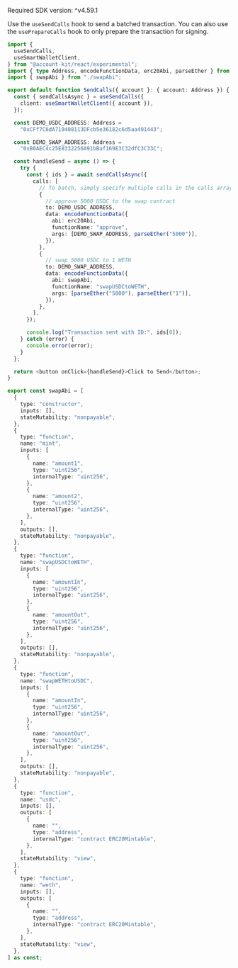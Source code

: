 <Info>Required SDK version: ^v4.59.1</Info>

Use the `useSendCalls` hook to send a batched transaction. You can also use the `usePrepareCalls` hook to only prepare the transaction for signing.

<CodeBlocks>

```ts twoslash title="sendCalls.tsx" focus={9-11,21-43}
import {
  useSendCalls,
  useSmartWalletClient,
} from "@account-kit/react/experimental";
import { type Address, encodeFunctionData, erc20Abi, parseEther } from "viem";
import { swapAbi } from "./swapAbi";

export default function SendCalls({ account }: { account: Address }) {
  const { sendCallsAsync } = useSendCalls({
    client: useSmartWalletClient({ account }),
  });

  const DEMO_USDC_ADDRESS: Address =
    "0xCFf7C6dA719408113DFcb5e36182c6d5aa491443";

  const DEMO_SWAP_ADDRESS: Address =
    "0xB0AEC4c25E8332256A91bBaf169E3C32dfC3C33C";

  const handleSend = async () => {
    try {
      const { ids } = await sendCallsAsync({
        calls: [
          // To batch, simply specify multiple calls in the calls array
          {
            // approve 5000 USDC to the swap contract
            to: DEMO_USDC_ADDRESS,
            data: encodeFunctionData({
              abi: erc20Abi,
              functionName: "approve",
              args: [DEMO_SWAP_ADDRESS, parseEther("5000")],
            }),
          },
          {
            // swap 5000 USDC to 1 WETH
            to: DEMO_SWAP_ADDRESS,
            data: encodeFunctionData({
              abi: swapAbi,
              functionName: "swapUSDCtoWETH",
              args: [parseEther("5000"), parseEther("1")],
            }),
          },
        ],
      });

      console.log("Transaction sent with ID:", ids[0]);
    } catch (error) {
      console.error(error);
    }
  };

  return <button onClick={handleSend}>Click to Send</button>;
}
```

```ts twoslash title="swapAbi.ts"
export const swapAbi = [
  {
    type: "constructor",
    inputs: [],
    stateMutability: "nonpayable",
  },
  {
    type: "function",
    name: "mint",
    inputs: [
      {
        name: "amount1",
        type: "uint256",
        internalType: "uint256",
      },
      {
        name: "amount2",
        type: "uint256",
        internalType: "uint256",
      },
    ],
    outputs: [],
    stateMutability: "nonpayable",
  },
  {
    type: "function",
    name: "swapUSDCtoWETH",
    inputs: [
      {
        name: "amountIn",
        type: "uint256",
        internalType: "uint256",
      },
      {
        name: "amountOut",
        type: "uint256",
        internalType: "uint256",
      },
    ],
    outputs: [],
    stateMutability: "nonpayable",
  },
  {
    type: "function",
    name: "swapWETHtoUSDC",
    inputs: [
      {
        name: "amountIn",
        type: "uint256",
        internalType: "uint256",
      },
      {
        name: "amountOut",
        type: "uint256",
        internalType: "uint256",
      },
    ],
    outputs: [],
    stateMutability: "nonpayable",
  },
  {
    type: "function",
    name: "usdc",
    inputs: [],
    outputs: [
      {
        name: "",
        type: "address",
        internalType: "contract ERC20Mintable",
      },
    ],
    stateMutability: "view",
  },
  {
    type: "function",
    name: "weth",
    inputs: [],
    outputs: [
      {
        name: "",
        type: "address",
        internalType: "contract ERC20Mintable",
      },
    ],
    stateMutability: "view",
  },
] as const;
```

</CodeBlocks>

